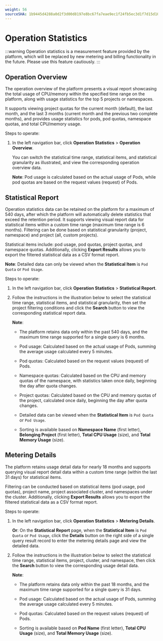 ```yaml
---
weight: 56
sourceSHA: 1b9445d4288a0d2f3d00d8197e8bc67fa7eae9ec1f24fb5ec3d1f7d15d10e795
---
```


# Operation Statistics

:::warning
Operation statistics is a measurement feature provided by the platform, which will be replaced by new metering and billing functionality in the future. Please use this feature cautiously.
:::

## Operation Overview

The operation overview of the platform presents a visual report showcasing the total usage of CPU/memory within the specified time range on the platform, along with usage statistics for the top 5 projects or namespaces.

It supports viewing project quotas for the current month (default), the last month, and the last 3 months (current month and the previous two complete months), and provides usage statistics for pods, pod quotas, namespace quotas, and total CPU/memory usage.

Steps to operate:

1. In the left navigation bar, click **Operation Statistics** > **Operation Overview**.

   You can switch the statistical time range, statistical items, and statistical granularity as illustrated, and view the corresponding operation overview data.

   **Note**: Pod usage is calculated based on the actual usage of Pods, while pod quotas are based on the request values (request) of Pods.

## Statistical Report

Operation statistics data can be retained on the platform for a maximum of 540 days, after which the platform will automatically delete statistics that exceed the retention period. It supports viewing visual report data for statistical items within a custom time range (maximum time range is 6 months). Filtering can be done based on statistical granularity (project, namespace) and project (all, custom projects).

Statistical items include: pod usage, pod quotas, project quotas, and namespace quotas. Additionally, clicking **Export Results** allows you to export the filtered statistical data as a CSV format report.

**Note**: Detailed data can only be viewed when the **Statistical Item** is `Pod Quota` or `Pod Usage`.

Steps to operate:

1. In the left navigation bar, click **Operation Statistics** > **Statistical Report**.

2. Follow the instructions in the illustration below to select the statistical time range, statistical items, and statistical granularity, then set the project filtering conditions and click the **Search** button to view the corresponding statistical report data.

   **Note**:

   - The platform retains data only within the past 540 days, and the maximum time range supported for a single query is 6 months.

   - Pod usage: Calculated based on the actual usage of Pods, summing the average usage calculated every 5 minutes.

   - Pod quotas: Calculated based on the request values (request) of Pods.

   - Namespace quotas: Calculated based on the CPU and memory quotas of the namespace, with statistics taken once daily, beginning the day after quota changes.

   - Project quotas: Calculated based on the CPU and memory quotas of the project, calculated once daily, beginning the day after quota changes.

   - Detailed data can be viewed when the **Statistical Item** is `Pod Quota` or `Pod Usage`.

   - Sorting is available based on **Namespace Name** (first letter), **Belonging Project** (first letter), **Total CPU Usage** (size), and **Total Memory Usage** (size).

## Metering Details

The platform retains usage detail data for nearly 18 months and supports querying visual report detail data within a custom time range (within the last 31 days) for statistical items.

Filtering can be conducted based on statistical items (pod usage, pod quotas), project name, project associated cluster, and namespaces under the cluster. Additionally, clicking **Export Results** allows you to export the filtered statistical data as a CSV format report.

Steps to operate:

1. In the left navigation bar, click **Operation Statistics** > **Metering Details**.

   **Or**: On the **Statistical Report** page, when the **Statistical Item** is `Pod Quota` or `Pod Usage`, click the **Details** button on the right side of a single query result record to enter the metering details page and view the detailed data.

2. Follow the instructions in the illustration below to select the statistical time range, statistical items, project, cluster, and namespace, then click the **Search** button to view the corresponding usage detail data.

   **Note**:

   - The platform retains data only within the past 18 months, and the maximum time range supported for a single query is 31 days.

   - Pod usage: Calculated based on the actual usage of Pods, summing the average usage calculated every 5 minutes.

   - Pod quotas: Calculated based on the request values (request) of Pods.

   - Sorting is available based on **Pod Name** (first letter), **Total CPU Usage** (size), and **Total Memory Usage** (size).
